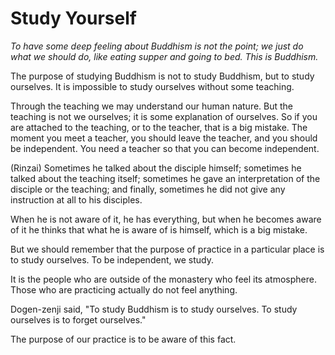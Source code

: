 # Study Yourself

_To have some deep feeling about Buddhism is not the point; we just do what we should do, like eating supper and going to bed. This is Buddhism._

The purpose of studying Buddhism is not to study Buddhism, but to study ourselves. It is impossible to study ourselves without some teaching.

Through the teaching we may understand our human nature. But the teaching is not we ourselves; it is some explanation of ourselves. So if you are attached to the teaching, or to the teacher, that is a big mistake. The moment you meet a teacher, you should leave the teacher, and you should be independent. You need a teacher so that you can become independent.

(Rinzai) Sometimes he talked about the disciple himself; sometimes he talked about the teaching itself; sometimes he gave an interpretation of the disciple or the teaching; and finally, sometimes he did not give any instruction at all to his disciples.

When he is not aware of it, he has everything, but when he becomes aware of it he thinks that what he is aware of is himself, which is a big mistake.

But we should remember that the purpose of practice in a particular place is to study ourselves. To be independent, we study.

It is the people who are outside of the monastery who feel its atmosphere. Those who are practicing actually do not feel anything.

Dogen-zenji said, "To study Buddhism is to study ourselves. To study ourselves is to forget ourselves."

The purpose of our practice is to be aware of this fact.
